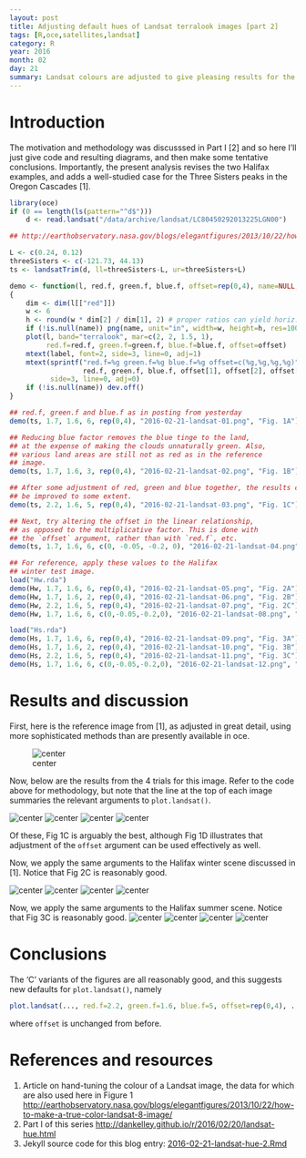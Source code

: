 ```yaml
---
layout: post
title: Adjusting default hues of Landsat terralook images [part 2]
tags: [R,oce,satellites,landsat]
category: R
year: 2016
month: 02
day: 21
summary: Landsat colours are adjusted to give pleasing results for the two Halifax scenes described in Part I, along with a scene from the Oregon Cascades [1].
---
```


# Introduction

The motivation and methodology was discusssed in Part I [2] and so here I'll
just give code and resulting diagrams, and then make some tentative
conclusions. Importantly, the present analysis revises the two Halifax
examples, and adds a well-studied case for the Three Sisters peaks in the
Oregon Cascades [1].

```R
library(oce)
if (0 == length(ls(pattern="^d$")))
    d <- read.landsat("/data/archive/landsat/LC80450292013225LGN00")

## http://earthobservatory.nasa.gov/blogs/elegantfigures/2013/10/22/how-to-make-a-true-color-landsat-8-image/

L <- c(0.24, 0.12)
threeSisters <- c(-121.73, 44.13)
ts <- landsatTrim(d, ll=threeSisters-L, ur=threeSisters+L)

demo <- function(l, red.f, green.f, blue.f, offset=rep(0,4), name=NULL, label="")
{
    dim <- dim(l[["red"]])
    w <- 6
    h <- round(w * dim[2] / dim[1], 2) # proper ratios can yield horiz. stripes
    if (!is.null(name)) png(name, unit="in", width=w, height=h, res=100, pointsize=10)
    plot(l, band="terralook", mar=c(2, 2, 1.5, 1),
         red.f=red.f, green.f=green.f, blue.f=blue.f, offset=offset)
    mtext(label, font=2, side=3, line=0, adj=1)
    mtext(sprintf("red.f=%g green.f=%g blue.f=%g offset=c(%g,%g,%g,%g)",
                  red.f, green.f, blue.f, offset[1], offset[2], offset[3], offset[4]),
          side=3, line=0, adj=0)
    if (!is.null(name)) dev.off()
}

## red.f, green.f and blue.f as in posting from yesterday
demo(ts, 1.7, 1.6, 6, rep(0,4), "2016-02-21-landsat-01.png", "Fig. 1A")

## Reducing blue factor removes the blue tinge to the land, 
## at the expense of making the clouds unnaturally green. Also, 
## various land areas are still not as red as in the reference
## image.
demo(ts, 1.7, 1.6, 3, rep(0,4), "2016-02-21-landsat-02.png", "Fig. 1B")

## After some adjustment of red, green and blue together, the results can
## be improved to some extent.
demo(ts, 2.2, 1.6, 5, rep(0,4), "2016-02-21-landsat-03.png", "Fig. 1C")

## Next, try altering the offset in the linear relationship,
## as opposed to the multiplicative factor. This is done with 
## the `offset` argument, rather than with `red.f`, etc.
demo(ts, 1.7, 1.6, 6, c(0, -0.05, -0.2, 0), "2016-02-21-landsat-04.png", "Fig. 1D")

## For reference, apply these values to the Halifax
## winter test image.
load("Hw.rda")
demo(Hw, 1.7, 1.6, 6, rep(0,4), "2016-02-21-landsat-05.png", "Fig. 2A")
demo(Hw, 1.7, 1.6, 2, rep(0,4), "2016-02-21-landsat-06.png", "Fig. 2B")
demo(Hw, 2.2, 1.6, 5, rep(0,4), "2016-02-21-landsat-07.png", "Fig. 2C")
demo(Hw, 1.7, 1.6, 6, c(0,-0.05,-0.2,0), "2016-02-21-landsat-08.png", "Fig. 2D")

load("Hs.rda")
demo(Hs, 1.7, 1.6, 6, rep(0,4), "2016-02-21-landsat-09.png", "Fig. 3A")
demo(Hs, 1.7, 1.6, 2, rep(0,4), "2016-02-21-landsat-10.png", "Fig. 3B")
demo(Hs, 2.2, 1.6, 5, rep(0,4), "2016-02-21-landsat-11.png", "Fig. 3C")
demo(Hs, 1.7, 1.6, 6, c(0,-0.05,-0.2,0), "2016-02-21-landsat-12.png", "Fig. 3D")

```

# Results and discussion

First, here is the reference image from [1], as adjusted in great detail, using
more sophisticated methods than are presently available in oce.

![center]({{ site.url }}/figs/2016-02-21-landsat-three-sisters.png) 

Now, below are the results from the 4 trials for this image. Refer to the code
above for methodology, but note that the line at the top of each image
summaries the relevant arguments to `plot.landsat()`.

![center]({{ site.url }}/figs/2016-02-21-landsat-01.png)
![center]({{ site.url }}/figs/2016-02-21-landsat-02.png)
![center]({{ site.url }}/figs/2016-02-21-landsat-03.png)
![center]({{ site.url }}/figs/2016-02-21-landsat-04.png)

Of these, Fig 1C is arguably the best, although Fig 1D illustrates that
adjustment of the `offset` argument can be used effectively as well.

Now, we apply the same arguments to the Halifax winter scene discussed in [1].
Notice that Fig 2C is reasonably good.

![center]({{ site.url }}/figs/2016-02-21-landsat-05.png)
![center]({{ site.url }}/figs/2016-02-21-landsat-06.png)
![center]({{ site.url }}/figs/2016-02-21-landsat-07.png)
![center]({{ site.url }}/figs/2016-02-21-landsat-08.png)

Now, we apply the same arguments to the Halifax summer scene.  Notice that Fig
3C is reasonably good.
![center]({{ site.url }}/figs/2016-02-21-landsat-09.png)
![center]({{ site.url }}/figs/2016-02-21-landsat-10.png)
![center]({{ site.url }}/figs/2016-02-21-landsat-11.png)
![center]({{ site.url }}/figs/2016-02-21-landsat-12.png)

# Conclusions

The 'C' variants of the figures are all reasonably good, and this suggests new
defaults for `plot.landsat()`, namely 
```R
plot.landsat(..., red.f=2.2, green.f=1.6, blue.f=5, offset=rep(0,4), ...)
```
where `offset` is unchanged from before.




# References and resources

1. Article on hand-tuning the colour of a Landsat image, the data for which are also used here in Figure 1 <http://earthobservatory.nasa.gov/blogs/elegantfigures/2013/10/22/how-to-make-a-true-color-landsat-8-image/>
2. Part I of this series <http://dankelley.github.io/r/2016/02/20/landsat-hue.html>
3. Jekyll source code for this blog entry: [2016-02-21-landsat-hue-2.Rmd](https://raw.github.com/dankelley/dankelley.github.io/master/assets/2016-02-21-landsat-hue-2.Rmd)

